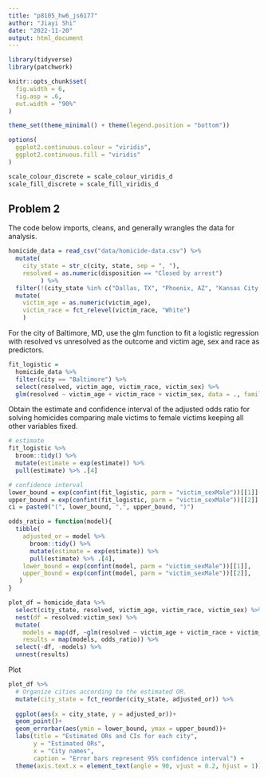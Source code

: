 ```yaml
---
title: "p8105_hw6_js6177"
author: "Jiayi Shi"
date: "2022-11-20"
output: html_document
---
```


```r
library(tidyverse)
library(patchwork)

knitr::opts_chunk$set(
  fig.width = 6,
  fig.asp = .6,
  out.width = "90%"
)

theme_set(theme_minimal() + theme(legend.position = "bottom"))

options(
  ggplot2.continuous.colour = "viridis",
  ggplot2.continuous.fill = "viridis"
)

scale_colour_discrete = scale_colour_viridis_d
scale_fill_discrete = scale_fill_viridis_d
```

## Problem 2

The code below imports, cleans, and generally wrangles the data for analysis.

```r
homicide_data = read_csv("data/homicide-data.csv") %>% 
  mutate(
    city_state = str_c(city, state, sep = ", "),
    resolved = as.numeric(disposition == "Closed by arrest")
         ) %>% 
  filter(!(city_state %in% c("Dallas, TX", "Phoenix, AZ", "Kansas City, MO","Tulsa, AL")), victim_race %in% c("White", "Black")) %>% 
  mutate(
    victim_age = as.numeric(victim_age),
    victim_race = fct_relevel(victim_race, "White")
    )
```

For the city of Baltimore, MD, use the glm function to fit a logistic regression with resolved vs unresolved as the outcome and victim age, sex and race as predictors. 

```r
fit_logistic = 
  homicide_data %>%
  filter(city == "Baltimore") %>% 
  select(resolved, victim_age, victim_race, victim_sex) %>% 
  glm(resolved ~ victim_age + victim_race + victim_sex, data = ., family = binomial()) 
```

Obtain the estimate and confidence interval of the adjusted odds ratio for solving homicides comparing male victims to female victims keeping all other variables fixed.

```r
# estimate
fit_logistic %>% 
  broom::tidy() %>% 
  mutate(estimate = exp(estimate)) %>% 
  pull(estimate) %>% .[4]

# confidence interval
lower_bound = exp(confint(fit_logistic, parm = "victim_sexMale"))[[1]]
upper_bound = exp(confint(fit_logistic, parm = "victim_sexMale"))[[2]]
ci = paste0("(", lower_bound, ",", upper_bound, ")")
```

```r
odds_ratio = function(model){
  tibble(
    adjusted_or = model %>% 
      broom::tidy() %>% 
      mutate(estimate = exp(estimate)) %>% 
      pull(estimate) %>% .[4],
    lower_bound = exp(confint(model, parm = "victim_sexMale"))[[1]],
    upper_bound = exp(confint(model, parm = "victim_sexMale"))[[2]],
   )
}
```

```r
plot_df = homicide_data %>% 
  select(city_state, resolved, victim_age, victim_race, victim_sex) %>% 
  nest(df = resolved:victim_sex) %>% 
  mutate(
    models = map(df, ~glm(resolved ~ victim_age + victim_race + victim_sex, data = .x)),
    results = map(models, odds_ratio)) %>% 
  select(-df, -models) %>% 
  unnest(results)
```

Plot
```r
plot_df %>% 
  # Organize cities according to the estimated OR.
  mutate(city_state = fct_reorder(city_state, adjusted_or)) %>% 
  
  ggplot(aes(x = city_state, y = adjusted_or))+
  geom_point()+
  geom_errorbar(aes(ymin = lower_bound, ymax = upper_bound))+
  labs(title = "Estimated ORs and CIs for each city", 
       y = "Estimated ORs", 
       x = "City names", 
       caption = "Error bars represent 95% confidence interval") +
  theme(axis.text.x = element_text(angle = 90, vjust = 0.2, hjust = 1))
```

